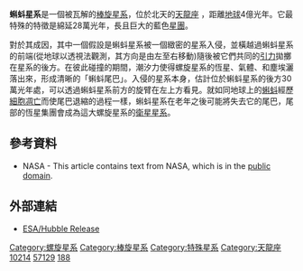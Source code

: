 
{{Galaxy
| name = 蝌蚪星系
| image = [[File:UGC_10214HST.jpg|300px]]
|caption = [[哈柏太空望遠鏡|哈柏太空望遠鏡]]的[[先進巡天攝影機|先進巡天攝影機]]拍攝的蝌蚪星系。]]
| epoch = [[J2000|J2000]]
| type = SB(s)c pec<ref name="ned">{{cite web
  | title=NASA/IPAC Extragalactic Database
  | work=Results for Tadpole Galaxy
  | url=http://nedwww.ipac.caltech.edu/
  | accessdate=2006-11-06
  | archive-date=2013-06-07
  | archive-url=https://www.webcitation.org/6HCTOFxDD?url=http://ned.ipac.caltech.edu/
  | dead-url=no
  }}</ref>
| ra = {{RA|16|06|03.9}}<ref name="ned" />
| dec = {{DEC|+55|25|32}}<ref name="ned" />
| dist_ly = 4億[[光年|光年]] 
| z = 9401 ± 15 [[公里|公里]]/秒<ref name="ned" />
| appmag_v = 14.4<ref name="ned" />
| size_v = 3′.6 × 0′.8<ref name="ned" />
| constellation name = [[天龍座|天龍座]]
| notes = 碰撞星系
| names = [[Uppsala_General_Catalogue|UGC]] 10214,<ref name="ned" /> [[特殊星系圖集|阿普]] 188,<ref name="ned" /> [[Principal_Galaxies_Catalogue|PGC]] 57129<ref name="ned" />
}}
'''蝌蚪星系'''是一個被瓦解的[[棒旋星系|棒旋星系]]，位於北天的[[天龍座|天龍座]] ，距離[[地球|地球]]4億光年。它最特殊的特徵是綿延28萬光年，長且巨大的藍色[[星團|星團]]。

對於其成因，其中一個假設是蝌蚪星系被一個緻密的星系入侵，並橫越過蝌蚪星系的前端(從地球以透視法觀測，其方向是由左至右移動)隨後被它們共同的[[引力|引力]]拋擲在星系的後方。在彼此碰撞的期間，潮汐力使得螺旋星系的恆星、氣體、和塵埃灑落出來，形成清晰的「蝌蚪尾巴」。入侵的星系本身，估計位於蝌蚪星系的後方30萬光年處，可以透過蝌蚪星系前方的旋臂在左上方看見。就如同地球上的[[蝌蚪|蝌蚪]]經歷[[細胞凋亡|細胞凋亡]]而使尾巴退縮的過程一樣，蝌蚪星系在老年之後可能將失去它的尾巴，尾部的恆星集團會成為這大螺旋星系的[[衛星星系|衛星星系]]。

== 參考資料 ==
*NASA - This article contains text from NASA, which is in the [[public_domain|public domain]].
{{Reflist}}

== 外部連結 ==
*[http://www.spacetelescope.org/news/html/heic0206.html ESA/Hubble Release] {{Wayback|url=http://www.spacetelescope.org/news/html/heic0206.html |date=20090926145732 }}

[[Category:螺旋星系|Category:螺旋星系]]
[[Category:棒旋星系|Category:棒旋星系]]
[[Category:特殊星系|Category:特殊星系]]
[[Category:天龍座|Category:天龍座]]
[[Category:UGC天體|10214]]
[[Category:PGC天體|57129]]
[[Category:阿普天體|188]]